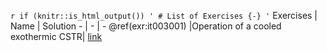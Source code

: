 `r if (knitr::is_html_output()) '
# List of Exercises {-}
'`
Exercises | Name | Solution
- | - | -
\@ref(exr:it003001) |Operation of a cooled exothermic CSTR| [link](https://github.com/aliglara/ebook_che5314_ucv/blob/main/codes/lect_005CSTRStability.ipynb)
